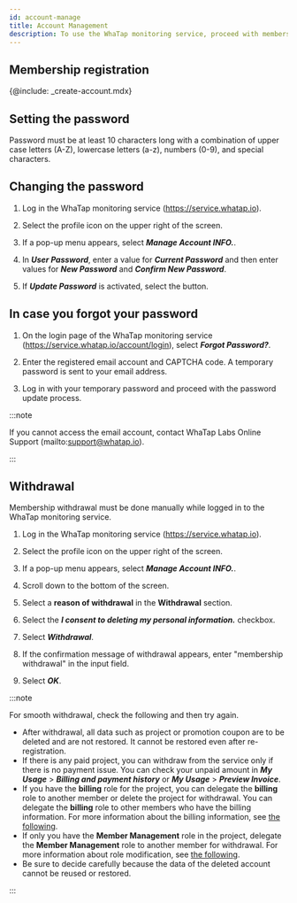 ```yaml
---
id: account-manage
title: Account Management
description: To use the WhaTap monitoring service, proceed with membership registration.
---
```


## Membership registration

{@include: _create-account.mdx} 

## Setting the password

Password must be at least 10 characters long with a combination of upper case letters (A-Z), lowercase letters (a-z), numbers (0-9), and special characters.

## Changing the password

1.  Log in the WhaTap monitoring service (https://service.whatap.io).

2.  Select the profile icon on the upper right of the screen.

3.  If a pop-up menu appears, select **_Manage Account INFO._**.

4.  In **_User Password_**, enter a value for **_Current Password_** and then enter values for **_New Password_** and **_Confirm New Password_**.

5.  If **_Update Password_** is activated, select the button.

## In case you forgot your password

1.  On the login page of the WhaTap monitoring service (https://service.whatap.io/account/login), select  **_Forgot Password?_**. 

2.  Enter the registered email account and CAPTCHA code. A temporary password is sent to your email address. 

3.  Log in with your temporary password and proceed with the password update process.

:::note

If you cannot access the email account, contact WhaTap Labs Online Support (mailto:support@whatap.io).

:::

## Withdrawal

Membership withdrawal must be done manually while logged in to the WhaTap monitoring service.

1.  Log in the WhaTap monitoring service (https://service.whatap.io).

2.  Select the profile icon on the upper right of the screen.

3.  If a pop-up menu appears, select **_Manage Account INFO._**.

4.  Scroll down to the bottom of the screen.

5.  Select a **reason of withdrawal** in the **Withdrawal** section.

6.  Select the **_I consent to deleting my personal information._** checkbox.

7.  Select **_Withdrawal_**.

8.  If the confirmation message of withdrawal appears, enter "membership withdrawal" in the input field.

9.  Select **_OK_**.

:::note

For smooth withdrawal, check the following and then try again.

-   After withdrawal, all data such as project or promotion coupon are to be deleted and are not restored. It cannot be restored even after re-registration.
-   If there is any paid project, you can withdraw from the service only if there is no payment issue. You can check your unpaid amount in **_My Usage_** > **_Billing and payment history_** or **_My Usage_** > **_Preview Invoice_**.
-   If you have the **billing** role for the project, you can delegate the **billing** role to another member or delete the project for withdrawal. You can delegate the **billing** role to other members who have the billing information. For more information about the billing information, see [the following](../management/billing).
-   If only you have the **Member Management** role in the project, delegate the **Member Management** role to another member for withdrawal. For more information about role modification, see [the following](../project/project-structure#modify-auth).
-   Be sure to decide carefully because the data of the deleted account cannot be reused or restored.

:::
